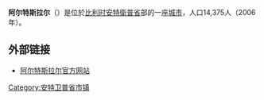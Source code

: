 {{noteTA
| T  = zh-cn:阿尔特斯拉尔; zh-tw:阿爾翠臘
| 1  = zh-cn:阿尔特斯拉尔; zh-tw:阿爾翠臘
}}

{{Unreferenced|time=2018-08-13T06:12:40+00:00}}
{{城市|
城市名称=阿尔特斯拉尔|
外文名称={{lang|nl|Aartselaar}}|
代表图像=|
市徽=Coat of arms of Aartselaar.jpg|
市旗=Flag of Aartselaar.svg|
国家=比利时|
区=佛羅明區|
南北=北|纬度=51|纬分=8|
东西=东|经度=4|经分=23|
海拔=|
面积=10.93|
官方语言=|
人口=14,375|
人口密度=1,316|
统计时间=2006年1月1日|
建城时间=|
建城时名称=|
市长=Marc van den Abeelen|
时区=UTC+1<br />UTC+2（夏令时）|
郵政編碼=|
電話編碼=|
地图档名=AartselaarLocatie.png|
大小=250px|
网址=www.aartselaar.be|
}}
'''阿尔特斯拉尔'''（{{lang-nl|Aartselaar}}）是位於[[比利时|比利时]][[安特衛普省|安特衛普省]]部的一座[[城市|城市]]，人口14,375人（2006年）。

==外部链接==
*[https://web.archive.org/web/20190616091236/https://www.aartselaar.be/ 阿尔特斯拉尔官方网站]

{{安特卫普省市区}}
{{Belgium-geo-stub}}

[[Category:安特卫普省市镇|Category:安特卫普省市镇]]
{{DEFAULTSORT:Aartselaar}}